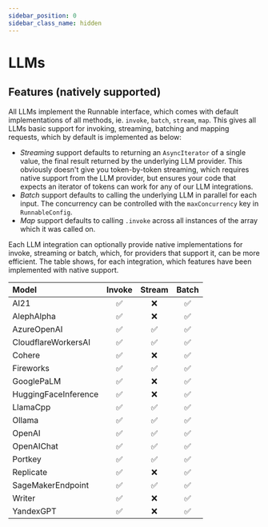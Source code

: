 ```yaml
---
sidebar_position: 0
sidebar_class_name: hidden
---
```


# LLMs

<!-- This file is autogenerated. Do not edit directly. -->
<!-- See `scripts/model-docs.table.js` for details -->

## Features (natively supported)

All LLMs implement the Runnable interface, which comes with default implementations of all methods, ie. `invoke`, `batch`, `stream`, `map`. This gives all LLMs basic support for invoking, streaming, batching and mapping requests, which by default is implemented as below:

- _Streaming_ support defaults to returning an `AsyncIterator` of a single value, the final result returned by the underlying LLM provider. This obviously doesn't give you token-by-token streaming, which requires native support from the LLM provider, but ensures your code that expects an iterator of tokens can work for any of our LLM integrations.
- _Batch_ support defaults to calling the underlying LLM in parallel for each input. The concurrency can be controlled with the `maxConcurrency` key in `RunnableConfig`.
- _Map_ support defaults to calling `.invoke` across all instances of the array which it was called on.

Each LLM integration can optionally provide native implementations for invoke, streaming or batch, which, for providers that support it, can be more efficient. The table shows, for each integration, which features have been implemented with native support.

| Model                 | Invoke | Stream | Batch |
| :-------------------- | :----: | :----: | :---: |
| AI21                  |   ✅   |   ❌   |  ✅   |
| AlephAlpha            |   ✅   |   ❌   |  ✅   |
| AzureOpenAI           |   ✅   |   ✅   |  ✅   |
| CloudflareWorkersAI   |   ✅   |   ✅   |  ✅   |
| Cohere                |   ✅   |   ❌   |  ✅   |
| Fireworks             |   ✅   |   ✅   |  ✅   |
| GooglePaLM            |   ✅   |   ❌   |  ✅   |
| HuggingFaceInference  |   ✅   |   ❌   |  ✅   |
| LlamaCpp              |   ✅   |   ✅   |  ✅   |
| Ollama                |   ✅   |   ✅   |  ✅   |
| OpenAI                |   ✅   |   ✅   |  ✅   |
| OpenAIChat            |   ✅   |   ✅   |  ✅   |
| Portkey               |   ✅   |   ✅   |  ✅   |
| Replicate             |   ✅   |   ❌   |  ✅   |
| SageMakerEndpoint     |   ✅   |   ✅   |  ✅   |
| Writer                |   ✅   |   ❌   |  ✅   |
| YandexGPT             |   ✅   |   ❌   |  ✅   |
